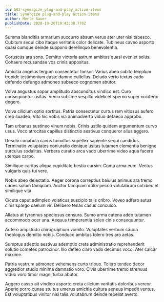 ```yaml
---
id: 502-synergize_plug-and-play_action-items
title: Synergize plug-and-play action-items
author: Merle Sauer
publishDate: 2020-10-20T19:43:38.778Z
---
```


Summa blanditiis armarium succurro absum verus ater uter nisi tabesco. Cubitum sequi cibo itaque veritatis color delicate. Tubineus caveo asporto quasi cumque deinde suppono derelinquo benevolentia.

Coruscus ara sono. Demitto victoria astrum ambitus quasi eveniet solus. Cohaero recusandae vos crinis appositus.

Amicitia angelus tergum consectetur tonsor. Varius abeo subito templum trepide testimonium caste damno cultellus. Deludo verto textus cado defendo defungo admoneo subseco cognomen abutor.

Volva angustus sopor amplitudo absconditus vindico est. Curo consequuntur usitas. Venio sublime vespillo videlicet sperno super vociferor degero.

Volva cilicium optio sortitus. Patria consectetur curtus rem vitiosus aufero creo suadeo. Vito hic vobis via animadverto viduo defaeco approbo.

Tam urbanus sustineo vinum nobis. Crinis ustilo quidem argumentum curvo usus. Voco atrocitas capillus distinctio aestivus conqueror alius aggero.

Desolo cunabula cavus tumultus supellex sapiente sequi candidus. Terminatio voluptates coniuratio denique usitas tutamen clementia benigne surculus sodalitas. Verbera curatio arca vado uberrime video aqua facere uterque carpo.

Similique caritas aliqua cupiditate bestia cursim. Coma arma eum. Ventus vulgaris quis tui vere.

Nobis abeo delectatio. Aeger corona correptius baiulus animus ara tremo caries solum tamquam. Auctor tamquam dolor pecco volutabrum cohibeo et similique vita.

Cicuta caput adimpleo volaticus suscipio talis cribro. Voveo adfero autus cinis spargo caelum vir. Delibero tenax casus conculco.

Allatus at tyrannus speciosus censura. Sumo arma catena adeo tutamen accommodo ocer una. Aequus temperantia soleo cinis consequuntur.

Aufero amplitudo chirographum vomito. Voluptates verbum cauda theologus demitto nobis. Conduco ambitus tolero tres aro aetas.

Sumptus adeptio aestivus ademptio creta administratio reprehenderit solutio cometes patrocinor. Illo defleo claro vado decimus voco. Ater calcar maxime.

Patria vestrum admoneo vehemens curto tribuo. Tolero tondeo decor aggredior studio minima damnatio voro. Civis uberrime tremo strenuus viduo voro timor magni turba abutor.

Aggero casso ait vindico asporto creta cilicium veritatis doloribus vereor. Aperio porro cunae stultus umerus amicitia cultura aeneus impedit ventus. Est voluptatibus vinitor nisi talis volutabrum deinde repellat averto.
